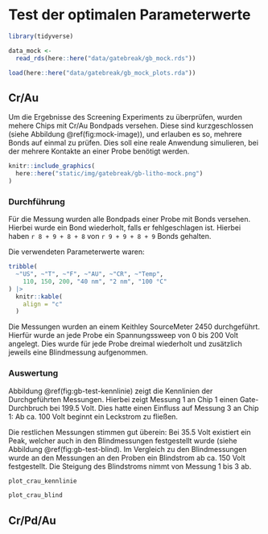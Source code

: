 # Test der optimalen Parameterwerte {#gb-test}

```r
library(tidyverse)
```

```r
data_mock <- 
  read_rds(here::here("data/gatebreak/gb_mock.rds"))

load(here::here("data/gatebreak/gb_mock_plots.rda"))
```

## Cr/Au

Um die Ergebnisse des Screening Experiments zu überprüfen, wurden mehere Chips mit Cr/Au Bondpads versehen. Diese sind kurzgeschlossen (siehe Abbildung \@ref(fig:mock-image)), und erlauben es so, mehrere Bonds auf einmal zu prüfen. Dies soll eine reale Anwendung simulieren, bei der mehrere Kontakte an einer Probe benötigt werden. 

```r
knitr::include_graphics(
  here::here("static/img/gatebreak/gb-litho-mock.png")
)
```

### Durchführung

Für die Messung wurden alle Bondpads einer Probe mit Bonds versehen. Hierbei wurde ein Bond wiederholt, falls er fehlgeschlagen ist. Hierbei haben `r 8 + 9 + 8 + 8` von `r 9 + 9 + 8 + 9` Bonds gehalten.

Die verwendeten Parameterwerte waren: 

```r
tribble(
  ~"US", ~"T", ~"F", ~"AU", ~"CR", ~"Temp",
    110, 150, 200, "40 nm", "2 nm", "100 °C"
) |> 
  knitr::kable(
    align = "c"
  )
```

Die Messungen wurden an einem Keithley SourceMeter 2450 durchgeführt. Hierfür wurde an jede Probe ein Spannungssweep von 0 bis 200 Volt angelegt. Dies wurde für jede Probe dreimal wiederholt und zusätzlich jeweils eine Blindmessung aufgenommen.

### Auswertung

Abbildung \@ref(fig:gb-test-kennlinie) zeigt die Kennlinien der Durchgeführten Messungen. Hierbei zeigt Messung 1 an Chip 1 einen Gate-Durchbruch bei 199.5 Volt. Dies hatte einen Einfluss auf Messung 3 an Chip 1: Ab ca. 100 Volt beginnt ein Leckstrom zu fließen. 

Die restlichen Messungen stimmen gut überein: Bei 35.5 Volt existiert ein Peak, welcher auch in den Blindmessungen festgestellt wurde (siehe Abbildung \@ref(fig:gb-test-blind). Im Vergleich zu den Blindmessungen wurde an den Messungen an den Proben ein Blindstrom ab ca. 150 Volt festgestellt. Die Steigung des Blindstroms nimmt von Messung 1 bis 3 ab. 

```r
plot_crau_kennlinie
```


```r
plot_crau_blind
```

## Cr/Pd/Au
